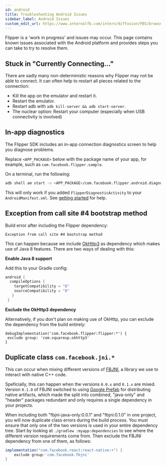```yaml
---
id: android
title: Troubleshooting Android Issues
sidebar_label: Android Issues
custom_edit_url: https://www.internalfb.com/intern/diffusion/FBS/browsefile/master/xplat/sonar/docs/getting-started/troubleshooting/android.mdx
---
```



Flipper is a 'work in progress' and issues may occur. This page contains known issues associated with the Android platform and provides steps you can take to try to resolve them.

<InternalAndroid />

## Stuck in "Currently Connecting..."

There are sadly many non-deterministic reasons why Flipper may not be able to connect. It can often help to restart all pieces related to the connection:

- Kill the app on the emulator and restart it.
- Restart the emulator.
- Restart adb with `adb kill-server && adb start-server`.
- The nuclear option: Restart your computer (especially when USB connectivity is involved)

<OssOnly>

## In-app diagnostics
The Flipper SDK includes an in-app connection diagnostics screen to help you diagnose problems.

Replace `<APP_PACKAGE>` below with the package name of your app, for example, such as `com.facebook.flipper.sample`.

On a terminal, run the following:

```bash
adb shell am start -n <APP_PACKAGE>/com.facebook.flipper.android.diagnostics.FlipperDiagnosticActivity
```

This will only work if you added `FlipperDiagnosticActivity` to your `AndroidManifest.xml`. See [getting started](../android-native.mdx#diagnostics) for help.

## Exception from call site #4 bootstrap method

Build error after including the Flipper dependency:

```
Exception from call site #4 bootstrap method
```

This can happen because we include [OkHttp3](https://github.com/square/okhttp/issues/4597#issuecomment-461204144) as dependency which makes use of Java 8 features. There are two ways of dealing with this:

**Enable Java 8 support**

Add this to your Gradle config:

```groovy
android {
  compileOptions {
    targetCompatibility = "8"
    sourceCompatibility = "8"
   }
 }
 ```

 **Exclude the OkHttp3 dependency**

 Alternatively, if you don't plan on making use of OkHttp, you can exclude the dependency from the build entirely:

 ```
debugImplementation('com.facebook.flipper:flipper:*') {
  exclude group: 'com.squareup.okhttp3'
}
```

## Duplicate class `com.facebook.jni.*`

This can occur when mixing different versions of [FBJNI](https://github.com/facebookincubator/fbjni), a library we use to interact with native C++ code.

Speficially, this can happen when the versions `0.0.x` and `0.1.x` are mixed. Version `0.1.0` of FBJNI switched to using [Google Prefab](https://google.github.io/prefab/) for distributing native artifacts, which made the split into combined, "java-only" and "header" packages redundant and only requires a single dependency in your projects.

When including both "fbjni-java-only:0.0.1" and "fbjni:0.1.0" in one project, you will now duplicate class errors during the build process. You must ensure that only one of the two versions is used in your entire dependency tree. Start by looking at `./gradlew :myapp:dependencies` to see where the different version requirements come from. Then exclude the FBJNI dependency from one of them, as follows:

```groovy
implementation("com.facebook.react:react-native:+") {
    exclude group:'com.facebook.fbjni'
}
```

</OssOnly>
